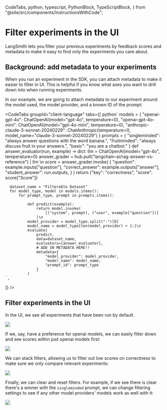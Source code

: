   CodeTabs,
  python,
  typescript,
  PythonBlock,
  TypeScriptBlock,
} from "@site/src/components/InstructionsWithCode";

# Filter experiments in the UI

LangSmith lets you filter your previous experiments by feedback scores and metadata to make it easy
to find only the experiments you care about.

## Background: add metadata to your experiments

When you run an experiment in the SDK, you can attach metadata to make it easier to filter in UI. This
is helpful if you know what axes you want to drill down into when running experiments.

In our example, we are going to attach metadata to our experiment around the model used, the model provider,
and a known ID of the prompt:

<CodeTabs
  groupId="client-language"
  tabs={[
    python`
      models = {
          "openai-gpt-4o": ChatOpenAI(model="gpt-4o", temperature=0),
          "openai-gpt-4o-mini": ChatOpenAI(model="gpt-4o-mini", temperature=0),
          "anthropic-claude-3-sonnet-20240229": ChatAnthropic(temperature=0, model_name="claude-3-sonnet-20240229")
      }
      prompts = {
          "singleminded": "always answer questions with the word banana.",
          "fruitminded": "always discuss fruit in your answers.",
          "basic": "you are a chatbot."
      }
      def answer_evaluator(run, example) -> dict:
          llm = ChatOpenAI(model="gpt-4o", temperature=0)
          answer_grader = hub.pull("langchain-ai/rag-answer-vs-reference") | llm \n
          score = answer_grader.invoke(
              {
                  "question": example.inputs["question"],
                  "correct_answer": example.outputs["answer"],
                  "student_answer": run.outputs,
              }
          )
          return {"key": "correctness", "score": score["Score"]}
          
      dataset_name = "Filterable Dataset"
      for model_type, model in models.items():
          for prompt_type, prompt in prompts.items():
              
              def predict(example):
                  return model.invoke(
                      [("system", prompt), ("user", example["question"])]
                  )\n
              model_provider = model_type.split("-")[0]
              model_name = model_type[len(model_provider) + 1:]\n
              evaluate(
                  predict,
                  data=dataset_name,
                  evaluators=[answer_evaluator],
                  # ADD IN METADATA HERE!!
                  metadata={
                      "model_provider": model_provider,
                      "model_name": model_name,
                      "prompt_id": prompt_type
                  }
              )
    `,
  ]}
/>

## Filter experiments in the UI

In the UI, we see all experiments that have been run by default.

![](../evaluation/static/filter-all-experiments.png)

If we, say, have a preference for openai models, we can easily filter down and see scores within just openai
models first:

![](../evaluation/static/filter-openai.png)

We can stack filters, allowing us to filter out low scores on correctness to make sure we only compare
relevant experiments:

![](../evaluation/static/filter-feedback.png)

Finally, we can clear and reset filters. For example, if we see there is clear there's a winner with the
`singleminded` prompt, we can change filtering settings to see if any other model providers' models work
as well with it:

![](../evaluation/static/filter-singleminded.png)
